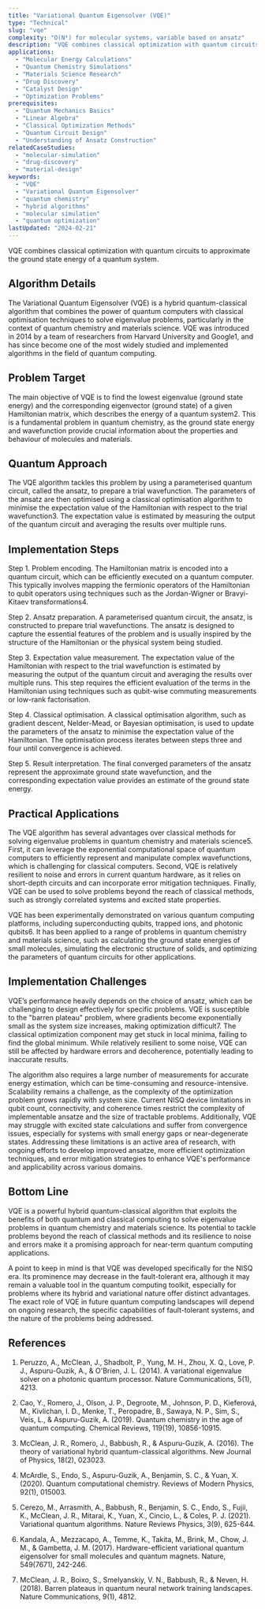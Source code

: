 ```yaml
---
title: "Variational Quantum Eigensolver (VQE)"
type: "Technical"
slug: "vqe"
complexity: "O(N⁴) for molecular systems, variable based on ansatz"
description: "VQE combines classical optimization with quantum circuits to approximate the ground state energy of a quantum system."
applications:
  - "Molecular Energy Calculations"
  - "Quantum Chemistry Simulations"
  - "Materials Science Research"
  - "Drug Discovery"
  - "Catalyst Design"
  - "Optimization Problems"
prerequisites:
  - "Quantum Mechanics Basics"
  - "Linear Algebra"
  - "Classical Optimization Methods"
  - "Quantum Circuit Design"
  - "Understanding of Ansatz Construction"
relatedCaseStudies:
  - "molecular-simulation"
  - "drug-discovery"
  - "material-design"
keywords:
  - "VQE"
  - "Variational Quantum Eigensolver"
  - "quantum chemistry"
  - "hybrid algorithms"
  - "molecular simulation"
  - "quantum optimization"
lastUpdated: "2024-02-21"
---
```


VQE combines classical optimization with quantum circuits to approximate the ground state energy of a quantum system.

## Algorithm Details

The Variational Quantum Eigensolver (VQE) is a hybrid quantum-classical algorithm that combines the power of quantum computers with classical optimisation techniques to solve eigenvalue problems, particularly in the context of quantum chemistry and materials science. VQE was introduced in 2014 by a team of researchers from Harvard University and Google1, and has since become one of the most widely studied and implemented algorithms in the field of quantum computing.

## Problem Target

The main objective of VQE is to find the lowest eigenvalue (ground state energy) and the corresponding eigenvector (ground state) of a given Hamiltonian matrix, which describes the energy of a quantum system2. This is a fundamental problem in quantum chemistry, as the ground state energy and wavefunction provide crucial information about the properties and behaviour of molecules and materials.

## Quantum Approach

The VQE algorithm tackles this problem by using a parameterised quantum circuit, called the ansatz, to prepare a trial wavefunction. The parameters of the ansatz are then optimised using a classical optimisation algorithm to minimise the expectation value of the Hamiltonian with respect to the trial wavefunction3. The expectation value is estimated by measuring the output of the quantum circuit and averaging the results over multiple runs.

## Implementation Steps

Step 1. Problem encoding. The Hamiltonian matrix is encoded into a quantum circuit, which can be efficiently executed on a quantum computer. This typically involves mapping the fermionic operators of the Hamiltonian to qubit operators using techniques such as the Jordan-Wigner or Bravyi-Kitaev transformations4.

Step 2. Ansatz preparation. A parameterised quantum circuit, the ansatz, is constructed to prepare trial wavefunctions. The ansatz is designed to capture the essential features of the problem and is usually inspired by the structure of the Hamiltonian or the physical system being studied.

Step 3. Expectation value measurement. The expectation value of the Hamiltonian with respect to the trial wavefunction is estimated by measuring the output of the quantum circuit and averaging the results over multiple runs. This step requires the efficient evaluation of the terms in the Hamiltonian using techniques such as qubit-wise commuting measurements or low-rank factorisation.

Step 4. Classical optimisation. A classical optimisation algorithm, such as gradient descent, Nelder-Mead, or Bayesian optimisation, is used to update the parameters of the ansatz to minimise the expectation value of the Hamiltonian. The optimisation process iterates between steps three and four until convergence is achieved.

Step 5. Result interpretation. The final converged parameters of the ansatz represent the approximate ground state wavefunction, and the corresponding expectation value provides an estimate of the ground state energy.

## Practical Applications

The VQE algorithm has several advantages over classical methods for solving eigenvalue problems in quantum chemistry and materials science5. First, it can leverage the exponential computational space of quantum computers to efficiently represent and manipulate complex wavefunctions, which is challenging for classical computers. Second, VQE is relatively resilient to noise and errors in current quantum hardware, as it relies on short-depth circuits and can incorporate error mitigation techniques. Finally, VQE can be used to solve problems beyond the reach of classical methods, such as strongly correlated systems and excited state properties.

VQE has been experimentally demonstrated on various quantum computing platforms, including superconducting qubits, trapped ions, and photonic qubits6. It has been applied to a range of problems in quantum chemistry and materials science, such as calculating the ground state energies of small molecules, simulating the electronic structure of solids, and optimizing the parameters of quantum circuits for other applications.

## Implementation Challenges

VQE’s performance heavily depends on the choice of ansatz, which can be challenging to design effectively for specific problems. VQE is susceptible to the "barren plateau" problem, where gradients become exponentially small as the system size increases, making optimization difficult7. The classical optimization component may get stuck in local minima, failing to find the global minimum. While relatively resilient to some noise, VQE can still be affected by hardware errors and decoherence, potentially leading to inaccurate results.

The algorithm also requires a large number of measurements for accurate energy estimation, which can be time-consuming and resource-intensive. Scalability remains a challenge, as the complexity of the optimization problem grows rapidly with system size. Current NISQ device limitations in qubit count, connectivity, and coherence times restrict the complexity of implementable ansatze and the size of tractable problems. 
Additionally, VQE may struggle with excited state calculations and suffer from convergence issues, especially for systems with small energy gaps or near-degenerate states. Addressing these limitations is an active area of research, with ongoing efforts to develop improved ansatze, more efficient optimization techniques, and error mitigation strategies to enhance VQE's performance and applicability across various domains.

## Bottom Line

VQE is a powerful hybrid quantum-classical algorithm that exploits the benefits of both quantum and classical computing to solve eigenvalue problems in quantum chemistry and materials science. Its potential to tackle problems beyond the reach of classical methods and its resilience to noise and errors make it a promising approach for near-term quantum computing applications.

A point to keep in mind is that VQE was developed specifically for the NISQ era. Its prominence may decrease in the fault-tolerant era, although it may remain a valuable tool in the quantum computing toolkit, especially for problems where its hybrid and variational nature offer distinct advantages. The exact role of VQE in future quantum computing landscapes will depend on ongoing research, the specific capabilities of fault-tolerant systems, and the nature of the problems being addressed.

## References

1. Peruzzo, A., McClean, J., Shadbolt, P., Yung, M. H., Zhou, X. Q., Love, P. J., Aspuru-Guzik, A., & O'Brien, J. L. (2014). A variational eigenvalue solver on a photonic quantum processor. Nature Communications, 5(1), 4213.

2. Cao, Y., Romero, J., Olson, J. P., Degroote, M., Johnson, P. D., Kieferová, M., Kivlichan, I. D., Menke, T., Peropadre, B., Sawaya, N. P., Sim, S., Veis, L., & Aspuru-Guzik, A. (2019). Quantum chemistry in the age of quantum computing. Chemical Reviews, 119(19), 10856-10915.

3. McClean, J. R., Romero, J., Babbush, R., & Aspuru-Guzik, A. (2016). The theory of variational hybrid quantum-classical algorithms. New Journal of Physics, 18(2), 023023.

4. McArdle, S., Endo, S., Aspuru-Guzik, A., Benjamin, S. C., & Yuan, X. (2020). Quantum computational chemistry. Reviews of Modern Physics, 92(1), 015003.

5. Cerezo, M., Arrasmith, A., Babbush, R., Benjamin, S. C., Endo, S., Fujii, K., McClean, J. R., Mitarai, K., Yuan, X., Cincio, L., & Coles, P. J. (2021). Variational quantum algorithms. Nature Reviews Physics, 3(9), 625-644.

6. Kandala, A., Mezzacapo, A., Temme, K., Takita, M., Brink, M., Chow, J. M., & Gambetta, J. M. (2017). Hardware-efficient variational quantum eigensolver for small molecules and quantum magnets. Nature, 549(7671), 242-246.

7. McClean, J. R., Boixo, S., Smelyanskiy, V. N., Babbush, R., & Neven, H. (2018). Barren plateaus in quantum neural network training landscapes. Nature Communications, 9(1), 4812.